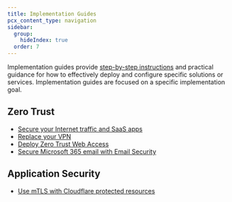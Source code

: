 ```yaml
---
title: Implementation Guides
pcx_content_type: navigation
sidebar:
  group:
    hideIndex: true
  order: 7
---
```



Implementation guides provide [step-by-step instructions](/reference-architecture/implementation-guides/) and practical guidance for how to effectively deploy and configure specific solutions or services. Implementation guides are focused on a specific implementation goal.

## Zero Trust

- [Secure your Internet traffic and SaaS apps](/learning-paths/secure-internet-traffic/concepts/)
- [Replace your VPN](/learning-paths/replace-vpn/concepts/)
- [Deploy Zero Trust Web Access](/learning-paths/clientless-access/concepts/)
- [Secure Microsoft 365 email with Email Security](/learning-paths/secure-o365-email/concepts/)

## Application Security

- [Use mTLS with Cloudflare protected resources](/learning-paths/mtls/concepts/)
